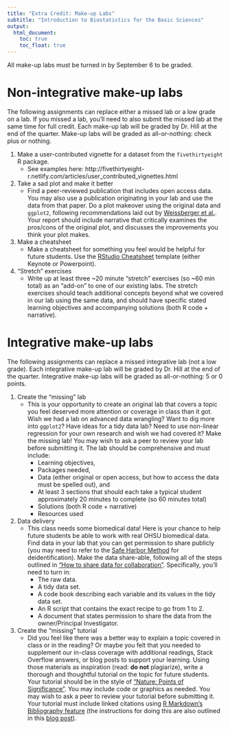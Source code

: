 ```yaml
---
title: "Extra Credit: Make-up Labs"
subtitle: "Introduction to Biostatistics for the Basic Sciences"
output:
  html_document:
    toc: true
    toc_float: true
---
```


All make-up labs must be turned in by September 6 to be graded.

# Non-integrative make-up labs

The following assignments can replace either a missed lab or a low grade on a lab. If you missed a lab, you'll need to also submit the missed lab at the same time for full credit. Each make-up lab will be graded by Dr. Hill at the end of the quarter. Make-up labs will be graded as all-or-nothing: check plus or nothing.

1. Make a user-contributed vignette for a dataset from the `fivethirtyeight` R package.
    - See examples here: http://fivethirtyeight-r.netlify.com/articles/user_contributed_vignettes.html
1. Take a sad plot and make it better
    - Find a peer-reviewed publication that includes open access data. You may also use a publication originating in your lab and use the data from that paper. Do a plot makeover using the original data and `ggplot2`, following recommendations laid out by [Weissberger et al.](http://journals.plos.org/plosbiology/article?id=10.1371/journal.pbio.1002128). Your report should include narrative that critically examines the pros/cons of the original plot, and discusses the improvements you think your plot makes.
1. Make a cheatsheet
    - Make a cheatsheet for something you feel would be helpful for future students. Use the [RStudio Cheatsheet](https://www.rstudio.com/resources/cheatsheets/how-to-contribute-a-cheatsheet/) template (either Keynote or Powerpoint).
1. "Stretch" exercises
    - Write up at least three ~20 minute "stretch" exercises (so ~60 min total) as an "add-on" to one of our existing labs. The stretch exercises should teach additional concepts beyond what we covered in our lab using the same data, and should have specific stated learning objectives and accompanying solutions (both R code + narrative). 

# Integrative make-up labs

The following assignments can replace a missed integrative lab (not a low grade). Each integrative make-up lab will be graded by Dr. Hill at the end of the quarter. Integrative make-up labs will be graded as all-or-nothing: 5 or 0 points.

1. Create the "missing" lab
    - This is your opportunity to create an original lab that covers a topic you feel deserved more attention or coverage in class than it got. Wish we had a lab on advanced data wrangling? Want to dig more into `ggplot2`? Have ideas for a tidy data lab? Need to use non-linear regression for your own research and wish we had covered it? Make the missing lab! You may wish to ask a peer to review your lab before submitting it. The lab should be comprehensive and must include:
        - Learning objectives, 
        - Packages needed, 
        - Data (either original or open access, but how to access the data must be spelled out), and 
        - At least 3 sections that should each take a typical student approximately 20 minutes to complete (so 60 minutes total)
        - Solutions (both R code + narrative)
        - Resources used
1. Data delivery
    - This class needs some biomedical data! Here is your chance to help future students be able to work with real OHSU biomedical data. Find data in your lab that you can get permission to share publicly (you may need to refer to the [Safe Harbor Method](https://www.hhs.gov/hipaa/for-professionals/privacy/special-topics/de-identification/index.html#safeharborguidance) for deidentification). Make the data share-able, following all of the steps outlined in ["How to share data for collaboration"](https://peerj.com/preprints/3139/). Specifically, you'll need to turn in:
        - The raw data.
        - A tidy data set.
        - A code book describing each variable and its values in the tidy data set.
        - An R script that contains the exact recipe to go from 1 to 2.
        - A document that states permission to share the data from the owner/Principal Investigator.
1. Create the "missing" tutorial
    - Did you feel like there was a better way to explain a topic covered in class or in the reading? Or maybe you felt that you needed to supplement our in-class coverage with additional readings, Stack Overflow answers, or blog posts to support your learning. Using those materials as inspiration (read: **do not** plagiarize), write a thorough and thoughtful tutorial on the topic for future students. Your tutorial should be in the style of ["Nature: Points of Significance"](https://www.nature.com/collections/qghhqm/pointsofsignificance). You may include code or graphics as needed. You may wish to ask a peer to review your tutorial before submitting it. Your tutorial must include linked citations using [R Markdown's Bibliography feature](https://rmarkdown.rstudio.com/authoring_bibliographies_and_citations.html) (the instructions for doing this are also outlined in this [blog post](https://blogdown-demo.rbind.io/2017/08/28/adding-citations-to-posts/)).

